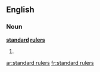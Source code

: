 ==English==

===Noun===
'''[[standard]] [[ruler]]s'''

# {{plural of|standard ruler}}

[[ar:standard rulers]]
[[fr:standard rulers]]